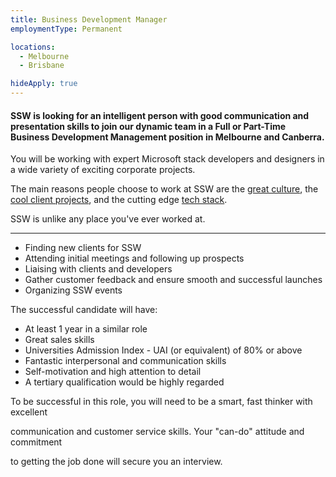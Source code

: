 ```yaml
---
title: Business Development Manager
employmentType: Permanent

locations: 
  - Melbourne
  - Brisbane

hideApply: true
---
```

        
#### SSW is looking for an intelligent person with good communication and presentation skills to join our dynamic team in a Full or Part-Time Business Development Management position in Melbourne and Canberra.


You will be working with expert Microsoft stack developers and designers in a wide variety of exciting corporate projects.  


 The main reasons people choose to work at SSW are the [great culture](https://www.ssw.com.au/ssw/Company/Culture), the [cool client projects](https://www.ssw.com.au/ssw/Company/Clients), and the cutting edge [tech stack](https://www.ssw.com.au/ssw/Consulting/Default.aspx).  


 SSW is unlike any place you've ever worked at.




---


* Finding new clients for SSW
* Attending initial meetings and following up prospects
* Liaising with clients and developers
* Gather customer feedback and ensure smooth and successful launches
* Organizing SSW events




 The successful candidate will have:

 


* At least 1 year in a similar role
* Great sales skills
* Universities Admission Index - UAI (or equivalent) of 80% or above
* Fantastic interpersonal and communication skills
* Self-motivation and high attention to detail
* A tertiary qualification would be highly regarded




 To be successful in this role, you will need to be a smart, fast thinker with excellent

 communication and customer service skills. Your "can-do" attitude and commitment

 to getting the job done will secure you an interview.

 


